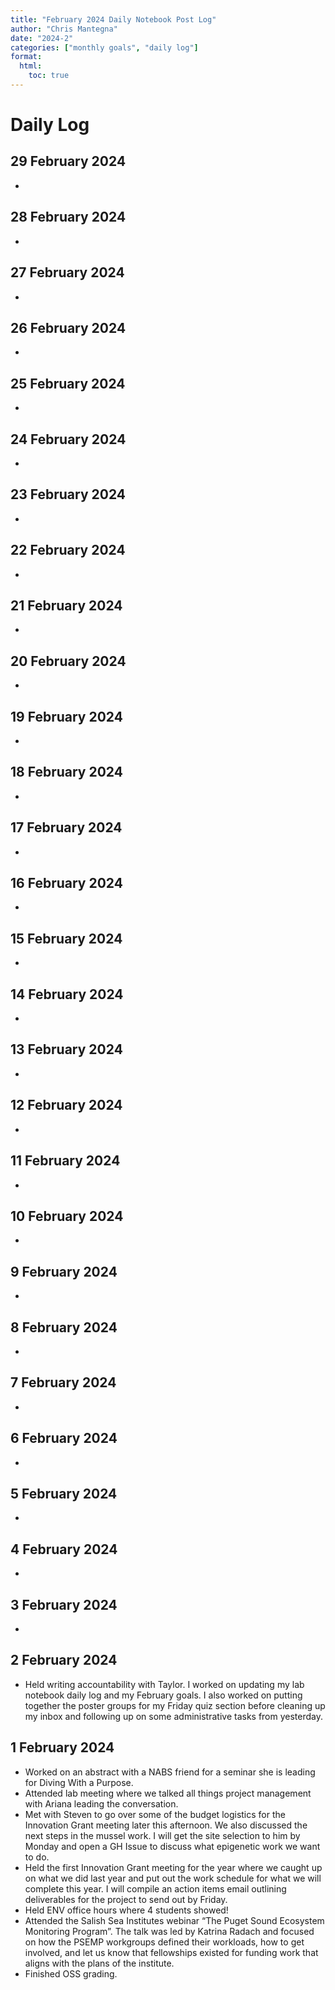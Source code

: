 ```yaml
---
title: "February 2024 Daily Notebook Post Log"
author: "Chris Mantegna"
date: "2024-2"
categories: ["monthly goals", "daily log"]
format:
  html:
    toc: true
---
```


# Daily Log

## 29 February 2024

-   

## 28 February 2024

-   

## 27 February 2024

-   

## 26 February 2024

-   

## 25 February 2024

-   

## 24 February 2024

-   

## 23 February 2024

-   

## 22 February 2024

-   

## 21 February 2024

-   

## 20 February 2024

-   

## 19 February 2024

-   

## 18 February 2024

-   

## 17 February 2024

-

## 16 February 2024

-   

## 15 February 2024

-   

## 14 February 2024

-   

## 13 February 2024

-   

## 12 February 2024

-   

## 11 February 2024

-   

## 10 February 2024

-   

## 9 February 2024

-

## 8 February 2024

-   

## 7 February 2024

-   

## 6 February 2024

-   

## 5 February 2024

-   

## 4 February 2024

-   

## 3 February 2024

-   

## 2 February 2024

- Held writing accountability with Taylor. I worked on updating my lab notebook daily log and my February goals. I also worked on putting together the poster groups for my Friday quiz section before cleaning up my inbox and following up on some administrative tasks from yesterday.

## 1 February 2024

- Worked on an abstract with a NABS friend for a seminar she is leading for Diving With a Purpose.
- Attended lab meeting where we talked all things project management with Ariana leading the conversation.
- Met with Steven to go over some of the budget logistics for the Innovation Grant meeting later this afternoon. We also discussed the next steps in the mussel work. I will get the site selection to him by Monday and open a GH Issue to discuss what epigenetic work we want to do.
- Held the first Innovation Grant meeting for the year where we caught up on what we did last year and put out the work schedule for what we will complete this year. I will compile an action items email outlining deliverables for the project to send out by Friday.
- Held ENV office hours where 4 students showed! 
- Attended the Salish Sea Institutes webinar "The Puget Sound Ecosystem Monitoring Program". The talk was led by Katrina Radach and focused on how the PSEMP workgroups defined their workloads, how to get involved, and let us know that fellowships existed for funding work that aligns with the plans of the institute.
- Finished OSS grading.

